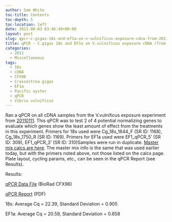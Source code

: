 ```yaml
---
author: Sam White
toc-title: Contents
toc-depth: 5
toc-location: left
date: 2011-06-03 03:46:49+00:00
layout: post
slug: qpcr-c-gigas-18s-and-ef1a-on-v-vulnificus-exposure-cdna-from-20110311
title: qPCR - C.gigas 18s and EF1a on V.vulnificus exposure cDNA (from 20110311)
categories:
  - 2011
  - Miscellaneous
tags:
  - 18s
  - cDNA
  - CFX96
  - Crassostrea gigas
  - EF1a
  - Pacific oyster
  - qPCR
  - Vibrio vulnificus
---
```


Ran a qPCR on all cDNA samples from the V.vulnificus exposure experiment from [20110111](https://robertslab.github.io/sams-notebook/posts/2011/2011-01-12-gigas-bacterial-challenge-1hr-3hr-challenges-with-vibrio-vulnificus/). This qPCR was to test 2 of 4 potential normalizing genes to evaluate which genes show the least amount of effect from the treatments in this experiment. Primers for 18s used were Cg_18s_1644_F (SR ID: 1168), Cg_18s_1750_R (SR ID: 1169). Primers for EF1a used were EF1_qPCR_5' (SR ID: 309), EF1_qPCR_3' (SR ID: 310)Samples were run in duplicate. [Master mix calcs are here](https://eagle.fish.washington.edu/Arabidopsis/Notebook%20Workup%20Files/20110602-01.jpg). The master mix info is the same that was used earlier today, but with the primers noted above, not those listed on the calcs page. Plate layout, cycling params, etc., can be seen in the qPCR Report (see Results).

Results:

[qPCR Data File](https://eagle.fish.washington.edu/Arabidopsis/qPCR/CFX96/Roberts%20Lab_2011-06-02%2016-55-26_CC009827.pcrd) (BioRad CFX96)

[qPCR Report](https://eagle.fish.washington.edu/Arabidopsis/qPCR/CFX96/Roberts%20Lab_2011-06-02%2016-55-26_CC009827.pdf) (PDF)

18s: Average Cq = 22.39, Standard Deviation = 0.905

EF1a: Average Cq = 20.59, Standard Deviation = 0.658
